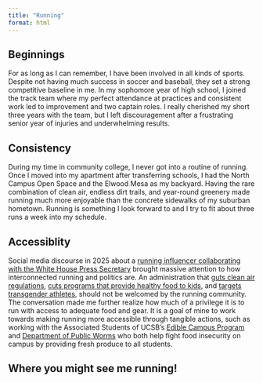 ```yaml
---
title: "Running"
format: html
---
```


## Beginnings

For as long as I can remember, I have been involved in all kinds of sports. Despite not having much success in soccer and baseball, they set a strong competitive baseline in me. In my sophomore year of high school, I joined the track team where my perfect attendance at practices and consistent work led to improvement and two captain roles. I really cherished my short three years with the team, but I left discouragement after a frustrating senior year of injuries and underwhelming results.

## Consistency

During my time in community college, I never got into a routine of running. Once I moved into my apartment after transferring schools, I had the North Campus Open Space and the Elwood Mesa as my backyard. Having the rare combination of clean air, endless dirt trails, and year-round greenery made running much more enjoyable than the concrete sidewalks of my suburban hometown. Running is something I look forward to and I try to fit about three runs a week into my schedule. 

## Accessiblity

Social media discourse in 2025 about a [running influencer collaborating with the White House Press Secretary](https://www.thecut.com/article/tiktok-controversy-kate-mackz-karoline-leavitt-interview.html){target="_blank"} brought massive attention to how interconnected running and politics are. An administration that [guts clean air regulations](https://www.pbs.org/newshour/politics/epa-head-announces-sweeping-plan-to-revoke-dozens-of-environmental-regulations){target="_blank"}, [cuts programs that provide healthy food to kids](https://www.edweek.org/policy-politics/trump-admin-cuts-program-that-brought-local-food-to-school-cafeterias/2025/03){target="_blank"}, and [targets transgender athletes](https://williamsinstitute.law.ucla.edu/publications/impact-trans-sports-ban-eo/){target="_blank"}, should not be welcomed by the running community. The conversation made me further realize how much of a privilege it is to run with access to adequate food and gear. It is a goal of mine to work towards making running more accessible through tangible actions, such as working with the Associated Students of UCSB's [Edible Campus Program](https://www.sustainability.ucsb.edu/giving/edible-campus-program){target="_blank"} and [Department of Public Worms](https://worms.as.ucsb.edu/){target="_blank"} who both help fight food insecurity on campus by providing fresh produce to all students. 

## Where you might see me running!

<!-- Add script to the <head> of your page to load the embeddable map component -->
<script type="module" src="https://js.arcgis.com/embeddable-components/4.32/arcgis-embeddable-components.esm.js"></script>
<!-- Add custom element to <body> of your page -->
 <arcgis-embedded-map style="height:600px;width:700px;" item-id="49956827248648ed8a17a8a424492ccc" theme="light" portal-url="https://ucsb.maps.arcgis.com" ></arcgis-embedded-map>
 